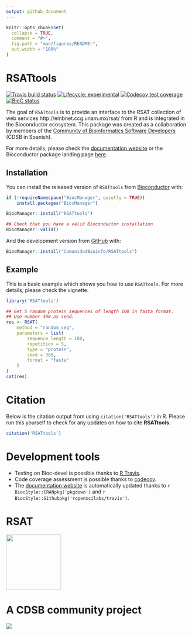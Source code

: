 ```yaml
---
output: github_document
---
```


<!-- README.md is generated from README.Rmd. Please edit that file -->

```r
knitr::opts_chunk$set(
  collapse = TRUE,
  comment = "#>",
  fig.path = "man/figures/README-",
  out.width = "100%"
)
```

# RSATtools

<!-- badges: start -->
[![Travis build status](https://travis-ci.org/ComunidadBioInfo/RSATtools.svg?branch=master)](https://travis-ci.org/ComunidadBioInfo/RSATtools)
[![Lifecycle: experimental](https://img.shields.io/badge/lifecycle-experimental-orange.svg)](https://www.tidyverse.org/lifecycle/#experimental)
[![Codecov test coverage](https://codecov.io/gh/ComunidadBioInfo/RSATtools/branch/master/graphs/badge.svg)](https://codecov.io/gh/ComunidadBioInfo/RSATtools?branch=master)
[![BioC status](http://www.bioconductor.org/shields/build/release/bioc/RSATtools.svg)](https://bioconductor.org/checkResults/release/bioc-LATEST/RSATtools)
<!-- badges: end -->

The goal of `RSATtools` is to provide an interface to the RSAT collection of web services http://embnet.ccg.unam.mx/rsat/ from R and is integrated in the Bioconductor ecosystem.  This package was created as a collaboration by members of the [Community of Bioinformatics Software Developers](https://comunidadbioinfo.github.io/) (CDSB in Spanish).

For more details, please check the [documentation website](http://comunidadbioinfo.github.io/RSATtools) or the Bioconductor package landing page [here](https://bioconductor.org/packages/RSATtools).

## Installation

You can install the released version of `RSATtools` from [Bioconductor](http://bioconductor.org/) with:

```r
if (!requireNamespace("BiocManager", quietly = TRUE))
    install.packages("BiocManager")

BiocManager::install("RSATtools")

## Check that you have a valid Bioconductor installation
BiocManager::valid()
```

And the development version from [GitHub](https://github.com/) with:

```r
BiocManager::install("ComunidadBioinfo/RSATtools")
```

## Example

This is a basic example which shows you how to use `RSATtools`. For more details, please check the vignette.

```r
library('RSATtools')

## Get 5 random protein sequences of length 100 in fasta format.
## Use number 300 as seed.
res <- RSAT(
    method = "random_seq",
    parameters = list(
        sequence_length = 100,
        repetition = 5,
        type = "protein",
        seed = 300,
        format = "fasta"
    )
)
cat(res)
```

# Citation

Below is the citation output from using `citation('RSATtools')` in R. Please 
run this yourself to check for any updates on how to cite __RSATtools__.

```r
citation('RSATtools')
```

# Development tools

* Testing on Bioc-devel is possible thanks to [R Travis](http://docs.travis-ci.com/user/languages/r/).
* Code coverage assessment is possible thanks to [codecov](https://codecov.io/gh).
* The [documentation website](http://comunidadbioinfo.github.io/RSATtools) is automatically updated thanks to `r BiocStyle::CRANpkg('pkgdown')` and `r BiocStyle::Githubpkg('ropenscilabs/travis')`.

# RSAT

<a href="http://embnet.ccg.unam.mx"><img src="http://embnet.ccg.unam.mx/rsat/images/RSAT_20_Ann_logo.jpg" width="150px"></a>

# A CDSB community project

<a href="https://comunidadbioinfo.github.io/"><img src="https://comunidadbioinfo.github.io/img/Logo_texto-768x107.png"></a>

